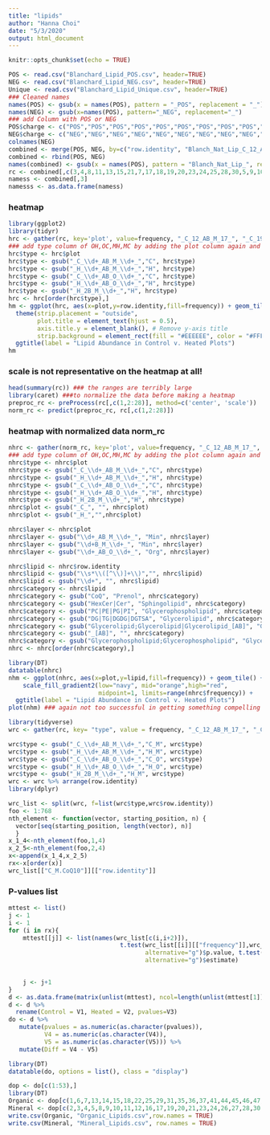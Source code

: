 ```yaml
---
title: "lipids"
author: "Hanna Choi"
date: "5/3/2020"
output: html_document
---
```


```r
knitr::opts_chunk$set(echo = TRUE)
```
```r
POS <- read.csv("Blanchard_Lipid_POS.csv", header=TRUE)
NEG <- read.csv("Blanchard_Lipid_NEG.csv", header=TRUE)
Unique <- read.csv("Blanchard_Lipid_Unique.csv", header=TRUE)
### Cleaned names
names(POS) <- gsub(x = names(POS), pattern = "_POS", replacement = "_")  
names(NEG) <- gsub(x=names(POS), pattern="_NEG", replacement="_")
### add Column with POS or NEG
POS$charge <- c("POS","POS","POS","POS","POS","POS","POS","POS","POS","POS","POS","POS","POS","POS","POS","POS","POS","POS","POS","POS","POS","POS","POS","POS","POS","POS","POS","POS","POS","POS","POS","POS","POS","POS","POS","POS","POS","POS","POS","POS","POS","POS","POS","POS","POS","POS","POS","POS","POS","POS","POS","POS","POS","POS","POS","POS","POS","POS","POS","POS","POS","POS","POS","POS","POS","POS","POS","POS","POS","POS","POS","POS","POS","POS","POS","POS","POS","POS","POS","POS","POS","POS","POS","POS","POS","POS","POS","POS","POS","POS","POS","POS","POS","POS","POS","POS","POS","POS","POS","POS","POS","POS","POS","POS","POS","POS","POS","POS","POS","POS","POS","POS","POS","POS","POS","POS","POS")
NEG$charge <- c("NEG","NEG","NEG","NEG","NEG","NEG","NEG","NEG","NEG","NEG","NEG","NEG","NEG","NEG","NEG","NEG","NEG","NEG","NEG","NEG","NEG","NEG","NEG","NEG","NEG","NEG","NEG","NEG","NEG","NEG","NEG","NEG","NEG","NEG","NEG","NEG","NEG","NEG","NEG","NEG","NEG","NEG","NEG","NEG","NEG","NEG","NEG","NEG","NEG","NEG","NEG","NEG","NEG","NEG","NEG","NEG","NEG","NEG","NEG","NEG","NEG","NEG","NEG","NEG","NEG","NEG","NEG","NEG","NEG","NEG","NEG","NEG","NEG","NEG","NEG")
colnames(NEG)
combined <- merge(POS, NEG, by=c("row.identity", "Blanch_Nat_Lip_C_12_AB_M_17_", "Blanch_Nat_Lip_C_19_AB_O_26_", "Blanch_Nat_Lip_H_17_AB_O_22_", "Blanch_Nat_Lip_H_30_AB_M_11_", "Blanch_Nat_Lip_C_19_AB_M_16_", "Blanch_Nat_Lip_C_27_AB_O_21_", "Blanch_Nat_Lip_C_12_AB_O_25_", "Blanch_Nat_Lip_C_14_AB_M_27_", "Blanch_Nat_Lip_C_14_AB_O_09_", "Blanch_Nat_Lip_C_30_AB_M_14_", "Blanch_Nat_Lip_C_34_AB_O_10_", "Blanch_Nat_Lip_C_4_AB_M_08_",  "Blanch_Nat_Lip_C_4_AB_O_04_",  "Blanch_Nat_Lip_H_28_AB_M_03_", "Blanch_Nat_Lip_H_11_AB_M_13_", "Blanch_Nat_Lip_H_17_AB_M_18_", "Blanch_Nat_Lip_H_26_AB_M_12_", "Blanch_Nat_Lip_C_7_AB_M_07_",  "Blanch_Nat_Lip_H_11_AB_O_24_", "Blanch_Nat_Lip_H_2B_M_02_",   "Blanch_Nat_Lip_H_2_AB_M_23_",  "Blanch_Nat_Lip_H_32_AB_M_20_", "Blanch_Nat_Lip_H_2_AB_O_15_",  "Blanch_Nat_Lip_H_32_AB_O_19_", "Blanch_Nat_Lip_H_34_AB_M_01_", "Blanch_Nat_Lip_H_4_AB_O_06_",  "Blanch_Nat_Lip_H_4_AB_M_05_",  "charge"))
combined <- rbind(POS, NEG)
names(combined) <- gsub(x = names(POS), pattern = "Blanch_Nat_Lip_", replacement = "_")  
rc <- combined[,c(3,4,8,11,13,15,21,7,17,18,19,20,23,24,25,28,30,5,9,10,12,14,16,6,22,26,27,29,31)]
namess <- combined[,3]
namesss <- as.data.frame(namess)
```
### heatmap
```r
library(ggplot2)
library(tidyr)
hrc <- gather(rc, key='plot', value=frequency, "_C_12_AB_M_17_", "_C_19_AB_M_16_", "_C_14_AB_M_27_", "_C_30_AB_M_14_", "_C_4_AB_M_08_", "_C_7_AB_M_07_"  ,"_H_30_AB_M_11_"  ,"_H_28_AB_M_03_","_H_11_AB_M_13_", "_H_17_AB_M_18_"  ,   "_H_26_AB_M_12_"   ,  "_H_2B_M_02_"    ,    "_H_2_AB_M_23_", "_H_32_AB_M_20_"   ,  "_H_34_AB_M_01_"    , "_H_4_AB_M_05_"   ,   "_C_19_AB_O_26_"  , "_C_27_AB_O_21_"    , "_C_12_AB_O_25_"     ,"_C_14_AB_O_09_"   ,  "_C_34_AB_O_10_" , "_C_4_AB_O_04_", "_H_17_AB_O_22_",  "_H_11_AB_O_24_"    , "_H_2_AB_O_15_","_H_32_AB_O_19_", "_H_4_AB_O_06_")
### add type column of OH,OC,MH,MC by adding the plot column again and gsub out everything except the letters 
hrc$type <- hrc$plot
hrc$type <- gsub("_C_\\d+_AB_M_\\d+_","C", hrc$type)
hrc$type <- gsub("_H_\\d+_AB_M_\\d+_","H", hrc$type)
hrc$type <- gsub("_C_\\d+_AB_O_\\d+_","C", hrc$type)
hrc$type <- gsub("_H_\\d+_AB_O_\\d+_","H", hrc$type)
hrc$type <- gsub("_H_2B_M_\\d+_","H", hrc$type)
hrc <- hrc[order(hrc$type),]
hm <- ggplot(hrc, aes(x=plot,y=row.identity,fill=frequency)) + geom_tile() + theme(axis.text.x = element_text(angle = 90)) + facet_grid(~type, switch = "x", scales = "free_x", space = "free_x") +
  theme(strip.placement = "outside",
        plot.title = element_text(hjust = 0.5),
        axis.title.y = element_blank(), # Remove y-axis title
        strip.background = element_rect(fill = "#EEEEEE", color = "#FFFFFF")) + # Faint "Depth" boxes
  ggtitle(label = "Lipid Abundance in Control v. Heated Plots")
hm
```

### scale is not representative on the heatmap at all!
```r
head(summary(rc)) ### the ranges are terribly large
library(caret) ###to normalize the data before making a heatmap
preproc_rc <- preProcess(rc[,c(1,2:28)], method=c('center', 'scale'))
norm_rc <- predict(preproc_rc, rc[,c(1,2:28)])
```

### heatmap with normalized data norm_rc 
```r
nhrc <- gather(norm_rc, key='plot', value=frequency, "_C_12_AB_M_17_", "_C_19_AB_M_16_", "_C_14_AB_M_27_", "_C_30_AB_M_14_", "_C_4_AB_M_08_", "_C_7_AB_M_07_"  ,"_H_30_AB_M_11_"  ,"_H_28_AB_M_03_","_H_11_AB_M_13_", "_H_17_AB_M_18_"  ,   "_H_26_AB_M_12_"   ,  "_H_2B_M_02_"    ,    "_H_2_AB_M_23_", "_H_32_AB_M_20_"   ,  "_H_34_AB_M_01_"    , "_H_4_AB_M_05_"   ,   "_C_19_AB_O_26_"  , "_C_27_AB_O_21_"    , "_C_12_AB_O_25_"     ,"_C_14_AB_O_09_"   ,  "_C_34_AB_O_10_" , "_C_4_AB_O_04_", "_H_17_AB_O_22_",  "_H_11_AB_O_24_"    , "_H_2_AB_O_15_","_H_32_AB_O_19_", "_H_4_AB_O_06_")
### add type column of OH,OC,MH,MC by adding the plot column again and gsub out everything except the letters 
nhrc$type <- nhrc$plot
nhrc$type <- gsub("_C_\\d+_AB_M_\\d+_","C", nhrc$type)
nhrc$type <- gsub("_H_\\d+_AB_M_\\d+_","H", nhrc$type)
nhrc$type <- gsub("_C_\\d+_AB_O_\\d+_","C", nhrc$type)
nhrc$type <- gsub("_H_\\d+_AB_O_\\d+_","H", nhrc$type)
nhrc$type <- gsub("_H_2B_M_\\d+_","H", nhrc$type)
nhrc$plot <- gsub("_C_", "", nhrc$plot)
nhrc$plot <- gsub("_H_","",nhrc$plot)

nhrc$layer <- nhrc$plot
nhrc$layer <- gsub("\\d+_AB_M_\\d+_", "Min", nhrc$layer)
nhrc$layer <- gsub("\\d+B_M_\\d+_", "Min", nhrc$layer)
nhrc$layer <- gsub("\\d+_AB_O_\\d+_", "Org", nhrc$layer)

nhrc$lipid <- nhrc$row.identity
nhrc$lipid <- gsub("\\s*\\([^\\)]+\\)","", nhrc$lipid)
nhrc$lipid <- gsub("\\d+", "", nhrc$lipid)
nhrc$category <- nhrc$lipid
nhrc$category <- gsub("CoQ", "Prenol", nhrc$category)
nhrc$category <- gsub("HexCer|Cer", "Sphingolipid", nhrc$category)
nhrc$category <- gsub("PC|PE|PG|PI", "Glycerophospholipid", nhrc$category)
nhrc$category <- gsub("DG|TG|DGDG|DGTSA", "Glycerolipid", nhrc$category)
nhrc$category <- gsub("Glycerolipid;Glycerolipid|Glycerolipid_[AB]", "Glycerolipid", nhrc$category)
nhrc$category <- gsub("_[AB]", "", nhrc$category)
nhrc$category <- gsub("Glycerophospholipid;Glycerophospholipid", "Glycerophospholipid", nhrc$category)
nhrc <- nhrc[order(nhrc$category),]
```

```r
library(DT)
datatable(nhrc)
nhm <- ggplot(nhrc, aes(x=plot,y=lipid,fill=frequency)) + geom_tile() + theme(axis.text.x = element_text(angle = 90)) + facet_grid(~type, switch = "x", scales = "free_x", space = "free_x") +
    scale_fill_gradient2(low="navy", mid="orange",high="red", 
                         midpoint=1, limits=range(nhrc$frequency)) +
  ggtitle(label = "Lipid Abundance in Control v. Heated Plots")
plot(nhm) ### again not too successful in getting something compelling
```

```r
library(tidyverse)
wrc <- gather(rc, key= "type", value = frequency, "_C_12_AB_M_17_", "_C_19_AB_M_16_", "_C_14_AB_M_27_", "_C_30_AB_M_14_", "_C_4_AB_M_08_", "_C_7_AB_M_07_"  ,"_H_30_AB_M_11_"  ,"_H_28_AB_M_03_","_H_11_AB_M_13_", "_H_17_AB_M_18_"  ,   "_H_26_AB_M_12_"   ,  "_H_2B_M_02_"    ,    "_H_2_AB_M_23_", "_H_32_AB_M_20_"   ,  "_H_34_AB_M_01_"    , "_H_4_AB_M_05_"   ,   "_C_19_AB_O_26_"  , "_C_27_AB_O_21_"    , "_C_12_AB_O_25_"     ,"_C_14_AB_O_09_"   ,  "_C_34_AB_O_10_" , "_C_4_AB_O_04_", "_H_17_AB_O_22_",  "_H_11_AB_O_24_"    , "_H_2_AB_O_15_","_H_32_AB_O_19_", "_H_4_AB_O_06_")

wrc$type <- gsub("_C_\\d+_AB_M_\\d+_","C_M", wrc$type)
wrc$type <- gsub("_H_\\d+_AB_M_\\d+_","H_M", wrc$type)
wrc$type <- gsub("_C_\\d+_AB_O_\\d+_","C_O", wrc$type)
wrc$type <- gsub("_H_\\d+_AB_O_\\d+_","H_O", wrc$type)
wrc$type <- gsub("_H_2B_M_\\d+_","H_M", wrc$type)
wrc <- wrc %>% arrange(row.identity)
library(dplyr)
```
```r
wrc_list <- split(wrc, f=list(wrc$type,wrc$row.identity))
foo <- 1:768
nth_element <- function(vector, starting_position, n) { 
  vector[seq(starting_position, length(vector), n)] 
  }
x_1_4<-nth_element(foo,1,4)
x_2_5<-nth_element(foo,2,4)
x<-append(x_1_4,x_2_5)
rx<-x[order(x)]
wrc_list[["C_M.CoQ10"]][["row.identity"]]
```

### P-values list
```r
mttest <- list()
j <- 1
i <- 1
for (i in rx){
    mttest[[j]] <- list(names(wrc_list[c(i,i+2)]),
                               t.test(wrc_list[[i]][["frequency"]],wrc_list[[(i+2)]][["frequency"]],
                                      alternative="g")$p.value, t.test(wrc_list[[i]][["frequency"]],wrc_list[[(i+2)]][["frequency"]],
                                      alternative="g")$estimate)

    
    j <- j+1
}
d <- as.data.frame(matrix(unlist(mttest), ncol=length(unlist(mttest[1])), byrow = TRUE))
d <- d %>%
  rename(Control = V1, Heated = V2, pvalues=V3)
do <- d %>%
   mutate(pvalues = as.numeric(as.character(pvalues)),
          V4 = as.numeric(as.character(V4)),
          V5 = as.numeric(as.character(V5))) %>%
   mutate(Diff = V4 - V5)
```
```r
library(DT)
datatable(do, options = list(), class = "display")
```

```r
dop <- do[c(1:53),] 
library(DT)
Organic <- dop[c(1,6,7,13,14,15,18,22,25,29,31,35,36,37,41,44,45,46,47,49),]
Mineral <- dop[c(2,3,4,5,8,9,10,11,12,16,17,19,20,21,23,24,26,27,28,30,32,33,34,38,39,40,42,43,48,50,51,52,53),]
write.csv(Organic, "Organic_Lipids.csv",row.names = TRUE)
write.csv(Mineral, "Mineral_Lipids.csv", row.names = TRUE)
```

